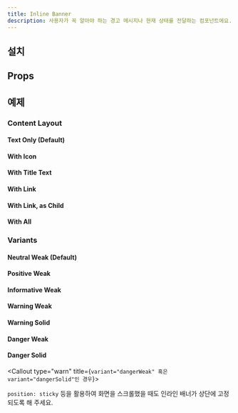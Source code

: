 ```yaml
---
title: Inline Banner
description: 사용자가 꼭 알아야 하는 경고 메시지나 현재 상태를 전달하는 컴포넌트에요.
---
```


<ComponentExample name="inline-banner-preview" />

## 설치

<Installation name="inline-banner" />

## Props

<ReactTypeTable
  path="./registry/ui/inline-banner.tsx"
  name="InlineBannerProps"
/>

## 예제

### Content Layout

#### Text Only (Default)

<ComponentExample name="inline-banner-text-only" />

#### With Icon

<ComponentExample name="inline-banner-with-icon" />

#### With Title Text

<ComponentExample name="inline-banner-with-title-text" />

#### With Link

<ComponentExample name="inline-banner-with-link" />

#### With Link, as Child

<ComponentExample name="inline-banner-with-link-as-child" />

#### With All

<ComponentExample name="inline-banner-with-all" />

### Variants

#### Neutral Weak (Default)

<ComponentExample name="inline-banner-neutral-weak" />

#### Positive Weak

<ComponentExample name="inline-banner-positive-weak" />

#### Informative Weak

<ComponentExample name="inline-banner-informative-weak" />

#### Warning Weak

<ComponentExample name="inline-banner-warning-weak" />

#### Warning Solid

<ComponentExample name="inline-banner-warning-solid" />

#### Danger Weak

<ComponentExample name="inline-banner-danger-weak" />

#### Danger Solid

<ComponentExample name="inline-banner-danger-solid" />

<Callout type="warn" title={`variant="dangerWeak" 혹은 variant="dangerSolid"인 경우`}>

`position: sticky` 등을 활용하여 화면을 스크롤했을 때도 인라인 배너가 상단에 고정되도록 해 주세요.

</Callout>

<StackflowExample name="inline-banner-activity" />
